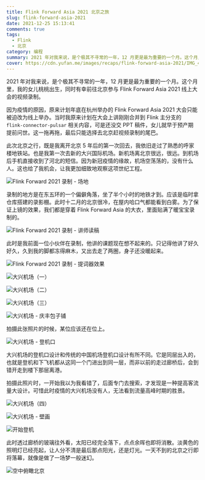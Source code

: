 ```yaml
---
title: Flink Forward Asia 2021 北京之旅
slug: flink-forward-asia-2021
date: 2021-12-25 15:13:41
comments: true
tags:
  - Flink
  - 北京
category: 编程
summary: 2021 年对我来说，是个极其不寻常的一年，12 月更是最为重要的一个月。这个月里，我的女儿桃桃出生，同时有幸前往北京参与 Flink Forward Asia 2021 线上大会的视频录制。
cover: https://cdn.yufan.me/images/recaps/flink-forward-asia-2021/IMG_4321.jpg
---
```


2021 年对我来说，是个极其不寻常的一年，12 月更是最为重要的一个月。这个月里，我的女儿桃桃出生，同时有幸前往北京参与 Flink Forward Asia 2021 线上大会的视频录制。

因为疫情的原因，原来计划年底在杭州举办的 Flink Forward Asia 2021 大会只能被迫改为线上举办。当时我原来计划在大会上讲刚刚合并到 Flink 主分支的 `flink-connector-pulsar` 相关内容，可是还没交 PPT 稿件，女儿就早于预产期提前问世。这一拖再拖，最后只能选择去北京赶视频录制的尾巴。

此次北京之行，既是我离开北京 5 年后的第一次回去，我依旧走过了熟悉的呼家楼地铁站。也是我第一次去新的大兴国际机场。新机场离北京很远，很远。到机场后手机直接收到了河北的短信。因为新冠疫情的缘故，机场空荡荡的，没有什么人。这也给了我机会，让我更加细致地观察这项世纪工程。

![Flink Forward 2021 录制 - 场地](https://cdn.yufan.me/images/recaps/flink-forward-asia-2021/IMG_4321.jpg)

录制的地方是在东五环的一个偏僻角落，坐了半个小时的地铁才到。应该是临时拿仓库搭建的录影棚。此时十二月的北京很冷，在屋内哈口气都能看到白雾。为了保证上镜的效果，我们都是穿着 Flink Forward Asia 的大衣，里面贴满了暖宝宝录制的。

![Flink Forward 2021 录制 - 讲师读稿](https://cdn.yufan.me/images/recaps/flink-forward-asia-2021/IMG_4322.jpg)

此时是我前面一位小伙伴在录制，他讲的课题现在想不起来的。只记得他讲了好久好久，久到我的脚都冻得麻木，又出去走了两圈，身子还没暖起来。

![Flink Forward 2021 录制 - 提词器效果](https://cdn.yufan.me/images/recaps/flink-forward-asia-2021/IMG_4325.jpg)

![大兴机场（一）](https://cdn.yufan.me/images/recaps/flink-forward-asia-2021/IMG_4363.jpg)

![大兴机场（二）](https://cdn.yufan.me/images/recaps/flink-forward-asia-2021/IMG_4364.jpg)

![大兴机场（三）](https://cdn.yufan.me/images/recaps/flink-forward-asia-2021/IMG_4365.jpg)

![大兴机场 - 庆丰包子铺](https://cdn.yufan.me/images/recaps/flink-forward-asia-2021/IMG_4366.jpg)

拍摄此张照片的时候，某位应该还在位上。

![大兴机场 - 登机口](https://cdn.yufan.me/images/recaps/flink-forward-asia-2021/IMG_4367.jpg)

大兴机场的登机口设计和传统的中国机场登机口设计有所不同。它是同层出入的，也就是登机和下飞机都从这同一个门进出到同一层，而非以前的走过廊桥后，会到错开走到楼下那层离港。

拍摄此照片时，一开始我以为我看错了，后面专门去搜索，才发现是一种提高客流量大设计。可惜此时疫情的大兴机场没有人，无法看到流量高峰时期的胜景。

![大兴机场（四）](https://cdn.yufan.me/images/recaps/flink-forward-asia-2021/IMG_4368.jpg)

![大兴机场 - 壁画](https://cdn.yufan.me/images/recaps/flink-forward-asia-2021/IMG_4369.jpg)

![开始登机](https://cdn.yufan.me/images/recaps/flink-forward-asia-2021/IMG_4370.jpg)

此时透过廊桥的玻璃往外看，太阳已经完全落下，点点余晖也即将消散。淡黄色的照明灯已经亮起，让人分不清是最后那点阳光，还是灯光。一天不到的北京之行即将落幕，就像是做了一场梦一般迷幻。

![空中俯瞰北京](https://cdn.yufan.me/images/recaps/flink-forward-asia-2021/IMG_4372.jpg)

